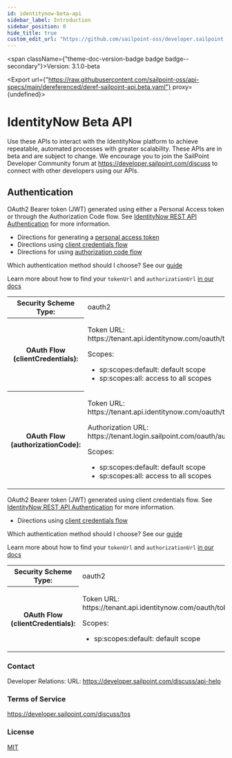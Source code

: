 ```yaml
---
id: identitynow-beta-api
sidebar_label: Introduction
sidebar_position: 0
hide_title: true
custom_edit_url: "https://github.com/sailpoint-oss/developer.sailpoint.com/issues/new?assignees=&labels=&template=bug-report.md&title=%5BBug%5D+Your+Bug+Report+Here Requesting changes to 'IdentityNow Beta API' (identitynow-beta-api)"
---
```



<span className={"theme-doc-version-badge badge badge--secondary"}>Version: 3.1.0-beta</span>

<Export url={"https://raw.githubusercontent.com/sailpoint-oss/api-specs/main/dereferenced/deref-sailpoint-api.beta.yaml"} proxy={undefined}></Export>

<h1 className={"openapi__heading"}>IdentityNow Beta API</h1>



Use these APIs to interact with the IdentityNow platform to achieve repeatable, automated processes with greater scalability. These APIs are in beta and are subject to change. We encourage you to join the SailPoint Developer Community forum at https://developer.sailpoint.com/discuss to connect with other developers using our APIs.

<div style={{"marginBottom":"2rem"}}><h2 id={"authentication"} style={{"marginBottom":"1rem"}}>Authentication</h2><SchemaTabs className={"openapi-tabs__security-schemes"}><TabItem label={"OAuth 2.0: UserContextAuth"} value={"UserContextAuth"}>

OAuth2 Bearer token (JWT) generated using either a Personal Access token or through the Authorization Code flow. 
See [IdentityNow REST API Authentication](https://developer.sailpoint.com/idn/api/authentication) for more information.
- Directions for generating a [personal access token](https://developer.sailpoint.com/idn/api/authentication#personal-access-tokens)
- Directions using [client credentials flow](https://developer.sailpoint.com/idn/api/authentication#client-credentials-grant-flow)
- Directions for using [authorization code flow](https://developer.sailpoint.com/idn/api/authentication#authorization-code-grant-flow)

Which authentication method should I choose?  See our [guide](https://developer.sailpoint.com/idn/api/authentication#which-oauth-20-grant-flow-should-i-use)

Learn more about how to find your `tokenUrl` and `authorizationUrl` [in our docs](https://developer.sailpoint.com/idn/api/authentication#find-your-tenants-oauth-details)


<div><table><tbody><tr><th>Security Scheme Type:</th><td>oauth2</td></tr><tr><th>OAuth Flow (clientCredentials):</th><td><p>Token URL: https://tenant.api.identitynow.com/oauth/token</p><span>Scopes:</span><ul><li>sp:scopes:default: default scope</li><li>sp:scopes:all: access to all scopes</li></ul></td></tr><tr><th>OAuth Flow (authorizationCode):</th><td><p>Token URL: https://tenant.api.identitynow.com/oauth/token</p><p>Authorization URL: https://tenant.login.sailpoint.com/oauth/authorize</p><span>Scopes:</span><ul><li>sp:scopes:default: default scope</li><li>sp:scopes:all: access to all scopes</li></ul></td></tr></tbody></table></div></TabItem><TabItem label={"OAuth 2.0: ApplicationOnlyAuth"} value={"ApplicationOnlyAuth"}>

OAuth2 Bearer token (JWT) generated using client credentials flow. 
See [IdentityNow REST API Authentication](https://developer.sailpoint.com/idn/api/authentication) for more information.
- Directions using [client credentials flow](https://developer.sailpoint.com/idn/api/authentication#client-credentials-grant-flow)

Which authentication method should I choose?  See our [guide](https://developer.sailpoint.com/idn/api/authentication#which-oauth-20-grant-flow-should-i-use)

Learn more about how to find your `tokenUrl` and `authorizationUrl` [in our docs](https://developer.sailpoint.com/idn/api/authentication#find-your-tenants-oauth-details)


<div><table><tbody><tr><th>Security Scheme Type:</th><td>oauth2</td></tr><tr><th>OAuth Flow (clientCredentials):</th><td><p>Token URL: https://tenant.api.identitynow.com/oauth/token</p><span>Scopes:</span><ul><li>sp:scopes:default: default scope</li></ul></td></tr></tbody></table></div></TabItem></SchemaTabs></div><div style={{"display":"flex","flexDirection":"column","marginBottom":"var(--ifm-paragraph-margin-bottom)"}}><h3 style={{"marginBottom":"0.25rem"}}>Contact</h3><span>Developer Relations: </span><span>URL: <a href={"https://developer.sailpoint.com/discuss/api-help"}>https://developer.sailpoint.com/discuss/api-help</a></span></div><div style={{"marginBottom":"var(--ifm-paragraph-margin-bottom)"}}><h3 style={{"marginBottom":"0.25rem"}}>Terms of Service</h3><a href={"https://developer.sailpoint.com/discuss/tos"}>https://developer.sailpoint.com/discuss/tos</a></div><div style={{"marginBottom":"var(--ifm-paragraph-margin-bottom)"}}><h3 style={{"marginBottom":"0.25rem"}}>License</h3><a href={"https://opensource.org/licenses/MIT"}>MIT</a></div>